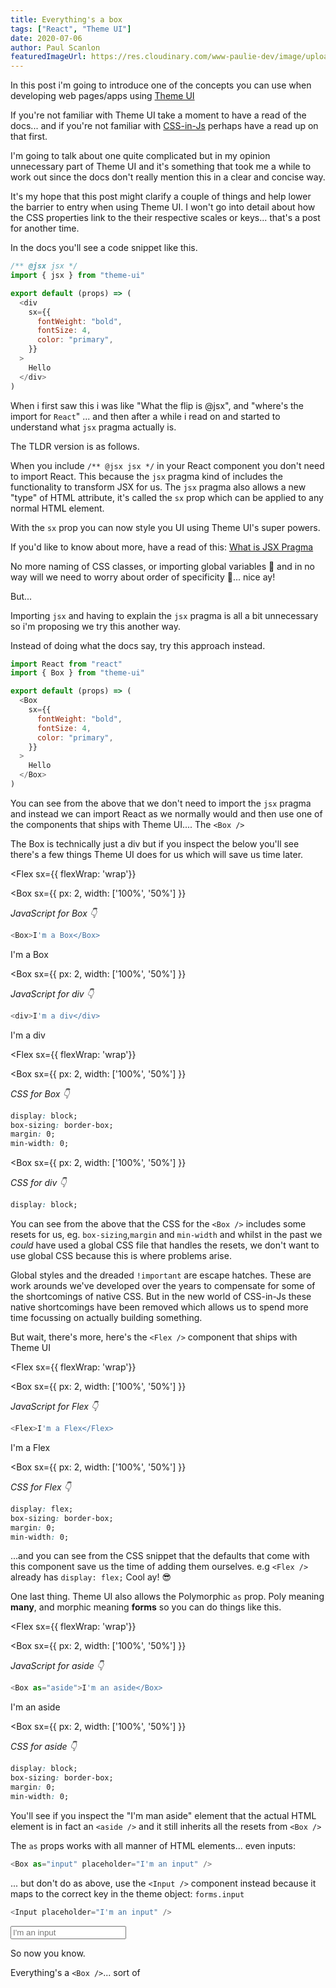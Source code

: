 ```yaml
---
title: Everything's a box
tags: ["React", "Theme UI"]
date: 2020-07-06
author: Paul Scanlon
featuredImageUrl: https://res.cloudinary.com/www-paulie-dev/image/upload/v1595915607/paulie.dev/2020/07/everythings-a-box_vrnzgx.jpg
---
```


In this post i'm going to introduce one of the concepts you can use when developing web pages/apps using [Theme UI](https://theme-ui.com/)

If you're not familiar with Theme UI take a moment to have a read of the docs... and if you're not familiar with [CSS-in-Js](https://medium.com/dailyjs/what-is-actually-css-in-js-f2f529a2757) perhaps have a read up on that first.

I'm going to talk about one quite complicated but in my opinion unnecessary part of Theme UI and it's something that took me a while to work out since the docs don't really mention this in a clear and concise way.

It's my hope that this post might clarify a couple of things and help lower the barrier to entry when using Theme UI. I won't go into detail about how the CSS properties link to the their respective scales or keys... that's a post for another time.

In the docs you'll see a code snippet like this.

```javascript
/** @jsx jsx */
import { jsx } from "theme-ui"

export default (props) => (
  <div
    sx={{
      fontWeight: "bold",
      fontSize: 4,
      color: "primary",
    }}
  >
    Hello
  </div>
)
```

When i first saw this i was like "What the flip is @jsx", and "where's the import for `React`" ... and then after a while i read on and started to understand what `jsx` pragma actually is.

The TLDR version is as follows.

When you include `/** @jsx jsx */` in your React component you don't need to import React. This because the `jsx` pragma kind of includes the functionality to transform JSX for us. The `jsx` pragma also allows a new "type" of HTML attribute, it's called the `sx` prop which can be applied to any normal HTML element.

With the `sx` prop you can now style you UI using Theme UI's super powers.

If you'd like to know about more, have a read of this: [What is JSX Pragma](https://www.gatsbyjs.org/blog/2019-08-02-what-is-jsx-pragma/)

No more naming of CSS classes, or importing global variables 🤢 and in no way will we need to worry about order of specificity 🙌... nice ay!

But...

Importing `jsx` and having to explain the `jsx` pragma is all a bit unnecessary so i'm proposing we try this another way.

Instead of doing what the docs say, try this approach instead.

```javascript
import React from "react"
import { Box } from "theme-ui"

export default (props) => (
  <Box
    sx={{
      fontWeight: "bold",
      fontSize: 4,
      color: "primary",
    }}
  >
    Hello
  </Box>
)
```

You can see from the above that we don't need to import the `jsx` pragma and instead we can import React as we normally would and then use one of the components that ships with Theme UI.... The `<Box />`

The Box is technically just a div but if you inspect the below you'll see there's a few things Theme UI does for us which will save us time later.

<Flex
sx={{ flexWrap: 'wrap'}}
>
<Box
  sx={{
    px: 2,
    width: ['100%', '50%']
  }}
>

_JavaScript for Box 👇_

```javascript
<Box>I'm a Box</Box>
```

<Box>I'm a Box</Box>
</Box>

<Box
  sx={{
    px: 2,
    width: ['100%', '50%']
  }}
>

_JavaScript for div 👇_

```javascript
<div>I'm a div</div>
```

<div>I'm a div</div>
</Box>

</Flex>

<Flex
sx={{ flexWrap: 'wrap'}}
>
<Box
  sx={{
    px: 2,
    width: ['100%', '50%']
  }}
>

_CSS for Box 👇_

```css
display: block;
box-sizing: border-box;
margin: 0;
min-width: 0;
```

</Box>

<Box
  sx={{
    px: 2,
    width: ['100%', '50%']
  }}
>

_CSS for div 👇_

```css
display: block;
```

</Box>

</Flex>

You can see from the above that the CSS for the `<Box />` includes some resets for us, eg. `box-sizing`,`margin` and `min-width` and whilst in the past we _could_ have used a global CSS file that handles the resets, we don't want to use global CSS because this is where problems arise.

Global styles and the dreaded `!important` are escape hatches. These are work arounds we've developed over the years to compensate for some of the shortcomings of native CSS. But in the new world of CSS-in-Js these native shortcomings have been removed which allows us to spend more time focussing on actually building something.

But wait, there's more, here's the `<Flex />` component that ships with Theme UI

<Flex
sx={{ flexWrap: 'wrap'}}
>
<Box
  sx={{
    px: 2,
    width: ['100%', '50%']
  }}
>

_JavaScript for Flex 👇_

```javascript
<Flex>I'm a Flex</Flex>
```

<Flex>I'm a Flex</Flex>
</Box>

<Box
  sx={{
    px: 2,
    width: ['100%', '50%']
  }}
>

_CSS for Flex 👇_

```css
display: flex;
box-sizing: border-box;
margin: 0;
min-width: 0;
```

</Box>
</Flex>

...and you can see from the CSS snippet that the defaults that come with this component save us the time of adding them ourselves. e.g `<Flex />` already has `display: flex;` Cool ay! 😎

One last thing. Theme UI also allows the Polymorphic `as` prop. Poly meaning **many**, and morphic meaning **forms** so you can do things like this.

<Flex
sx={{ flexWrap: 'wrap'}}
>
<Box
  sx={{
    px: 2,
    width: ['100%', '50%']
  }}
>

_JavaScript for aside 👇_

```javascript
<Box as="aside">I'm an aside</Box>
```

<Box as='aside'>I'm an aside</Box>
</Box>

<Box
  sx={{
    px: 2,
    width: ['100%', '50%']
  }}
>

_CSS for aside 👇_

```css
display: block;
box-sizing: border-box;
margin: 0;
min-width: 0;
```

</Box>
</Flex>

You'll see if you inspect the "I'm man aside" element that the actual HTML element is in fact an `<aside />` and it still inherits all the resets from `<Box />`

The `as` props works with all manner of HTML elements... even inputs:

```javascript
<Box as="input" placeholder="I'm an input" />
```

<Divider />

<Box as="input" placeholder="I'm an input" />

... but don't do as above, use the `<Input />` component instead because it maps to the correct key in the theme object: `forms.input`

```javascript
<Input placeholder="I'm an input" />
```

<Divider />

<Input placeholder="I'm an input" />

So now you know.

Everything's a `<Box />`... sort of
